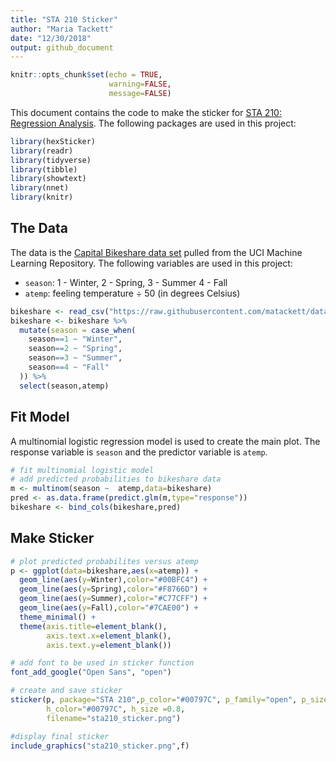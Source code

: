 ```yaml
---
title: "STA 210 Sticker"
author: "Maria Tackett"
date: "12/30/2018"
output: github_document
---
```


```r
knitr::opts_chunk$set(echo = TRUE,
                      warning=FALSE,
                      message=FALSE)
```

This document contains the code to make the sticker for [STA 210: Regression Analysis](https://www2.stat.duke.edu/courses/Spring19/sta210.001/). The following packages are used in this project: 

```r
library(hexSticker)
library(readr)
library(tidyverse)
library(tibble)
library(showtext)
library(nnet)
library(knitr)
```

## The Data

The data is the  [Capital Bikeshare data set](https://archive.ics.uci.edu/ml/datasets/bike+sharing+dataset) pulled from the UCI Machine Learning Repository. The following variables are used in this project:

- `season`: 1 - Winter, 2 - Spring, 3 - Summer 4 - Fall 
- `atemp`: feeling temperature &#247; 50 (in degrees Celsius)
<br> 

```r
bikeshare <- read_csv("https://raw.githubusercontent.com/matackett/data/master/capital-bikeshare.csv")    
bikeshare <- bikeshare %>%
  mutate(season = case_when(
    season==1 ~ "Winter",
    season==2 ~ "Spring",
    season==3 ~ "Summer",
    season==4 ~ "Fall"
  )) %>% 
  select(season,atemp)
```

## Fit Model

A multinomial logistic regression model is used to create the main plot. The response variable is `season` and the predictor variable is `atemp`. 

```r
# fit multinomial logistic model 
# add predicted probabilities to bikeshare data
m <- multinom(season ~  atemp,data=bikeshare)
pred <- as.data.frame(predict.glm(m,type="response"))
bikeshare <- bind_cols(bikeshare,pred)
```

## Make Sticker

```r
# plot predicted probabilites versus atemp
p <- ggplot(data=bikeshare,aes(x=atemp)) + 
  geom_line(aes(y=Winter),color="#00BFC4") +
  geom_line(aes(y=Spring),color="#F8766D") +
  geom_line(aes(y=Summer),color="#C77CFF") +
  geom_line(aes(y=Fall),color="#7CAE00") +
  theme_minimal() +
  theme(axis.title=element_blank(),
        axis.text.x=element_blank(),
        axis.text.y=element_blank())
```

```r
# add font to be used in sticker function
font_add_google("Open Sans", "open")
```

```r
# create and save sticker
sticker(p, package="STA 210",p_color="#00797C", p_family="open", p_size=7.5, s_x=1, s_y=0.75, s_width=1.2, s_height=1, h_fill = "#FFFFFF", 
        h_color="#00797C", h_size =0.8,
        filename="sta210_sticker.png")
```

```r
#display final sticker
include_graphics("sta210_sticker.png",f)
```
